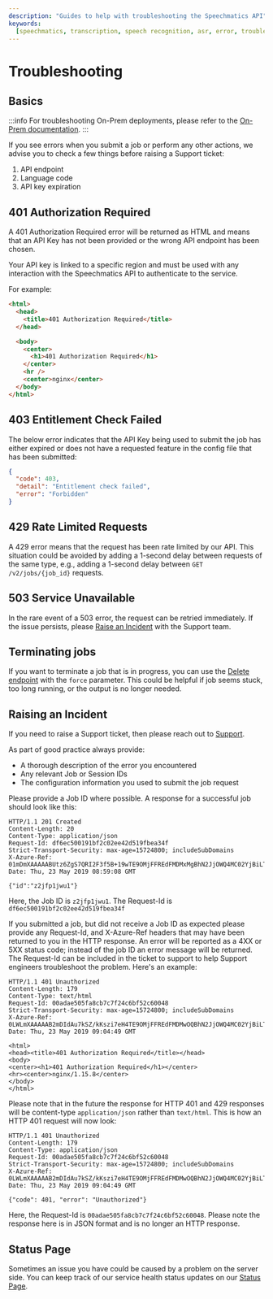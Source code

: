 ```yaml
---
description: "Guides to help with troubleshooting the Speechmatics API"
keywords:
  [speechmatics, transcription, speech recognition, asr, error, troubleshooting]
---
```


# Troubleshooting

## Basics

:::info
For troubleshooting On-Prem deployments, please refer to the [On-Prem documentation](/deployments/container/cpu-speech-to-text-container).
:::

If you see errors when you submit a job or perform any other actions, we advise you to check a few things before raising a Support ticket:

1. API endpoint
2. Language code
3. API key expiration

## 401 Authorization Required

A 401 Authorization Required error will be returned as HTML and means that an API Key has not been provided or the wrong API endpoint has been chosen.

Your API key is linked to a specific region and must be used with any interaction with the Speechmatics API to authenticate to the service.

For example:

```html
<html>
  <head>
    <title>401 Authorization Required</title>
  </head>

  <body>
    <center>
      <h1>401 Authorization Required</h1>
    </center>
    <hr />
    <center>nginx</center>
  </body>
</html>
```

## 403 Entitlement Check Failed

The below error indicates that the API Key being used to submit the job has either expired or does not have a requested feature in the config file that has been submitted:

```json
{
  "code": 403,
  "detail": "Entitlement check failed",
  "error": "Forbidden"
}
```

## 429 Rate Limited Requests

A 429 error means that the request has been rate limited by our API. This situation could be avoided by adding a 1-second delay between requests of the same type, e.g., adding a 1-second delay between `GET /v2/jobs/{job_id}` requests.

## 503 Service Unavailable

In the rare event of a 503 error, the request can be retried immediately. If the issue persists, please [Raise an Incident](#raising-an-incident) with the Support team.

## Terminating jobs
If you want to terminate a job that is in progress, you can use the [Delete endpoint](https://docs.speechmatics.com/jobsapi#tag/jobs/paths/~1jobs~1%7Bjobid%7D/delete) with the `force` parameter. This could be helpful if job seems stuck, too long running, or the output is no longer needed.


## Raising an Incident

If you need to raise a Support ticket, then please reach out to [Support](https://support.speechmatics.com).

As part of good practice always provide:

- A thorough description of the error you encountered
- Any relevant Job or Session IDs
- The configuration information you used to submit the job request

Please provide a Job ID where possible. A response for a successful job should look like this:

```
HTTP/1.1 201 Created
Content-Length: 20
Content-Type: application/json
Request-Id: df6ec500191bf2c02ee42d519fbea34f
Strict-Transport-Security: max-age=15724800; includeSubDomains
X-Azure-Ref: 01mDmXAAAAABUtz6ZgS7QRI2F3f5B+19wTE9OMjFFREdFMDMxMgBhN2JjOWQ4MC02YjBiLTQ1NWEtYjE3MS01NGJkZmNiYWE0YTk=
Date: Thu, 23 May 2019 08:59:08 GMT

{"id":"z2jfp1jwu1"}
```

Here, the Job ID is `z2jfp1jwu1`. The Request-Id is `df6ec500191bf2c02ee42d519fbea34f`

If you submitted a job, but did not receive a Job ID as expected please provide any Request-Id, and X-Azure-Ref headers that may have been returned to you in the HTTP response. An error will be reported as a 4XX or 5XX status code; instead of the job ID an error message will be returned. The Request-Id can be included in the ticket to support to help Support engineers troubleshoot the problem. Here's an example:

```
HTTP/1.1 401 Unauthorized
Content-Length: 179
Content-Type: text/html
Request-Id: 00adae505fa8cb7c7f24c6bf52c60048
Strict-Transport-Security: max-age=15724800; includeSubDomains
X-Azure-Ref: 0LWLmXAAAAAB2mDIdAu7kSZ/kKszi7eH4TE9OMjFFREdFMDMwOQBhN2JjOWQ4MC02YjBiLTQ1NWEtYjE3MS01NGJkZmNiYWE0YTk=
Date: Thu, 23 May 2019 09:04:49 GMT

<html>
<head><title>401 Authorization Required</title></head>
<body>
<center><h1>401 Authorization Required</h1></center>
<hr><center>nginx/1.15.8</center>
</body>
</html>
```

Please note that in the future the response for HTTP 401 and 429 responses will be content-type `application/json` rather than `text/html`.
This is how an HTTP 401 request will now look:

```
HTTP/1.1 401 Unauthorized
Content-Length: 179
Content-Type: application/json
Request-Id: 00adae505fa8cb7c7f24c6bf52c60048
Strict-Transport-Security: max-age=15724800; includeSubDomains
X-Azure-Ref: 0LWLmXAAAAAB2mDIdAu7kSZ/kKszi7eH4TE9OMjFFREdFMDMwOQBhN2JjOWQ4MC02YjBiLTQ1NWEtYjE3MS01NGJkZmNiYWE0YTk=
Date: Thu, 23 May 2019 09:04:49 GMT

{"code": 401, "error": "Unauthorized"}
```

Here, the Request-Id is `00adae505fa8cb7c7f24c6bf52c60048`. Please note the response here is in JSON format and is no longer an HTTP response.

## Status Page

Sometimes an issue you have could be caused by a problem on the server side. You can keep track of our service health status updates on our [Status Page](https://status.speechmatics.com/).
